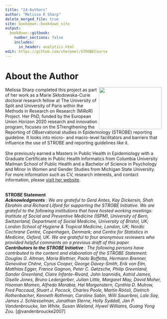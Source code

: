 ---
title: "24-Authors"
author: "Melissa K Sharp"
delete_merged_file: true
site: bookdown::bookdown_site
output:
  bookdown::gitbook:
    number_sections: false
    includes: 
      in_header: analytics.html  
edit: https://github.com/sharpmel/STROBECourse
---

# About the Author  
<img align="right" src="images/authorpic.jpg" style="float:right;width:202px;height:135px;">

Melissa Sharp completed this project as part of her work as a Marie Skłodowska-Curie doctoral research fellow at The University of Split and University of Paris within the Methods in Research on Research (MiRoR) Project. Her PhD, funded by the European Union Horizon 2020 research and innovation program, focuses on the STrengthening the Reporting of OBservational studies in Epidemiology (STROBE) reporting guideline. It looks into micro- and macro-level facilitators and barriers that influence the use of STROBE and reporting guidelines like it.
</br></br>
She previously earned a Masters in Public Health in Epidemiology with a Graduate Certificate in Public Health Informatics from Columbia University Mailman School of Public Health and a Bachelor of Science in Psychology and Minor in Women and Gender Studies from Michigan State University. For more information such as CV, research interests, and contact information, please [visit her website](http://www.melissaksharp.wordpress.com).</br> </br> 


<b>STROBE Statement</b></br> 
<i><b> Acknowledgments </b> : We are grateful to Gerd Antes, Kay Dickersin, Shah Ebrahim and Richard Lilford for supporting the STROBE Initiative. We are grateful to the following institutions that have hosted working meetings: Institute of Social and Preventive Medicine (ISPM), University of Bern, Switzerland; Department of Social Medicine, University of Bristol, UK; London School of Hygiene & Tropical Medicine, London, UK; Nordic Cochrane Centre, Copenhagen, Denmark; and Centre for Statistics in Medicine, Oxford, UK. We are grateful to four anonymous reviewers who provided helpful comments on a previous draft of this paper.</br> 
<b> Contributors to the STROBE Initiative </b> : The following persons have contributed to the content and elaboration of the STROBE Statement: Douglas G. Altman, Maria Blettner, Paolo Boffetta, Hermann Brenner, Geneviève Chêne, Cyrus Cooper, George Davey-Smith, Erik von Elm, Matthias Egger, France Gagnon, Peter C. Gøtzsche, Philip Greenland, Sander Greenland, Claire Infante-Rivard, John Ioannidis, Astrid James, Giselle Jones, Bruno Ledergerber, Julian Little, Margaret May, David Moher, Hooman Momen, Alfredo Morabia, Hal Morgenstern, Cynthia D. Mulrow, Fred Paccaud, Stuart J. Pocock, Charles Poole, Martin Röösli, Dietrich Rothenbacher, Kenneth Rothman, Caroline Sabin, Willi Sauerbrei, Lale Say, James J. Schlesselman, Jonathan Sterne, Holly Syddall, Jan P. Vandenbroucke, Ian White, Susan Wieland, Hywel Williams, Guang Yong Zou. </i> [@vandenbroucke2007] 
